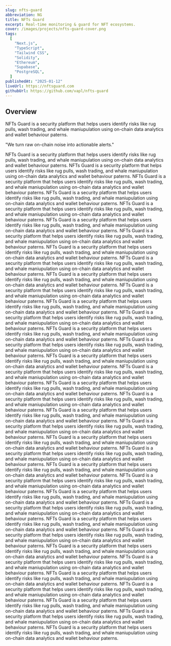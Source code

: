 ```yaml
---
slug: nfts-guard
abbreviation: NG
title: NFTs Guard
excerpt: Real-time monitoring & guard for NFT ecosystems.
cover: /images/projects/nfts-guard-cover.png
tags:
  [
    "Next.js",
    "TypeScript",
    "Tailwind CSS",
    "Solidity",
    "Ethereum",
    "Supabase",
    "PostgreSQL",
  ]
publishedAt: "2025-01-12"
liveUrl: https://nftsguard.com
githubUrl: https://github.com/vapl/nfts-guard
---
```



## Overview

NFTs Guard is a security platform that helps users identify risks like rug pulls, wash trading, and whale maniupulation using on-chain data analytics and wallet behaviour paterns.

<PullQuote>"We turn raw on-chain noise into actionable alerts."</PullQuote>

NFTs Guard is a security platform that helps users identify risks like rug pulls, wash trading, and whale maniupulation using on-chain data analytics and wallet behaviour paterns.
NFTs Guard is a security platform that helps users identify risks like rug pulls, wash trading, and whale maniupulation using on-chain data analytics and wallet behaviour paterns.
NFTs Guard is a security platform that helps users identify risks like rug pulls, wash trading, and whale maniupulation using on-chain data analytics and wallet behaviour paterns.
NFTs Guard is a security platform that helps users identify risks like rug pulls, wash trading, and whale maniupulation using on-chain data analytics and wallet behaviour paterns.
NFTs Guard is a security platform that helps users identify risks like rug pulls, wash trading, and whale maniupulation using on-chain data analytics and wallet behaviour paterns.
NFTs Guard is a security platform that helps users identify risks like rug pulls, wash trading, and whale maniupulation using on-chain data analytics and wallet behaviour paterns.
NFTs Guard is a security platform that helps users identify risks like rug pulls, wash trading, and whale maniupulation using on-chain data analytics and wallet behaviour paterns.
NFTs Guard is a security platform that helps users identify risks like rug pulls, wash trading, and whale maniupulation using on-chain data analytics and wallet behaviour paterns.
NFTs Guard is a security platform that helps users identify risks like rug pulls, wash trading, and whale maniupulation using on-chain data analytics and wallet behaviour paterns.
NFTs Guard is a security platform that helps users identify risks like rug pulls, wash trading, and whale maniupulation using on-chain data analytics and wallet behaviour paterns.
NFTs Guard is a security platform that helps users identify risks like rug pulls, wash trading, and whale maniupulation using on-chain data analytics and wallet behaviour paterns.
NFTs Guard is a security platform that helps users identify risks like rug pulls, wash trading, and whale maniupulation using on-chain data analytics and wallet behaviour paterns.
NFTs Guard is a security platform that helps users identify risks like rug pulls, wash trading, and whale maniupulation using on-chain data analytics and wallet behaviour paterns.
NFTs Guard is a security platform that helps users identify risks like rug pulls, wash trading, and whale maniupulation using on-chain data analytics and wallet behaviour paterns.
NFTs Guard is a security platform that helps users identify risks like rug pulls, wash trading, and whale maniupulation using on-chain data analytics and wallet behaviour paterns.
NFTs Guard is a security platform that helps users identify risks like rug pulls, wash trading, and whale maniupulation using on-chain data analytics and wallet behaviour paterns.
NFTs Guard is a security platform that helps users identify risks like rug pulls, wash trading, and whale maniupulation using on-chain data analytics and wallet behaviour paterns.
NFTs Guard is a security platform that helps users identify risks like rug pulls, wash trading, and whale maniupulation using on-chain data analytics and wallet behaviour paterns.
NFTs Guard is a security platform that helps users identify risks like rug pulls, wash trading, and whale maniupulation using on-chain data analytics and wallet behaviour paterns.
NFTs Guard is a security platform that helps users identify risks like rug pulls, wash trading, and whale maniupulation using on-chain data analytics and wallet behaviour paterns.
NFTs Guard is a security platform that helps users identify risks like rug pulls, wash trading, and whale maniupulation using on-chain data analytics and wallet behaviour paterns.
NFTs Guard is a security platform that helps users identify risks like rug pulls, wash trading, and whale maniupulation using on-chain data analytics and wallet behaviour paterns.
NFTs Guard is a security platform that helps users identify risks like rug pulls, wash trading, and whale maniupulation using on-chain data analytics and wallet behaviour paterns.
NFTs Guard is a security platform that helps users identify risks like rug pulls, wash trading, and whale maniupulation using on-chain data analytics and wallet behaviour paterns.
NFTs Guard is a security platform that helps users identify risks like rug pulls, wash trading, and whale maniupulation using on-chain data analytics and wallet behaviour paterns.
NFTs Guard is a security platform that helps users identify risks like rug pulls, wash trading, and whale maniupulation using on-chain data analytics and wallet behaviour paterns.
NFTs Guard is a security platform that helps users identify risks like rug pulls, wash trading, and whale maniupulation using on-chain data analytics and wallet behaviour paterns.
NFTs Guard is a security platform that helps users identify risks like rug pulls, wash trading, and whale maniupulation using on-chain data analytics and wallet behaviour paterns.
NFTs Guard is a security platform that helps users identify risks like rug pulls, wash trading, and whale maniupulation using on-chain data analytics and wallet behaviour paterns.
NFTs Guard is a security platform that helps users identify risks like rug pulls, wash trading, and whale maniupulation using on-chain data analytics and wallet behaviour paterns.
NFTs Guard is a security platform that helps users identify risks like rug pulls, wash trading, and whale maniupulation using on-chain data analytics and wallet behaviour paterns.
NFTs Guard is a security platform that helps users identify risks like rug pulls, wash trading, and whale maniupulation using on-chain data analytics and wallet behaviour paterns.
NFTs Guard is a security platform that helps users identify risks like rug pulls, wash trading, and whale maniupulation using on-chain data analytics and wallet behaviour paterns.
NFTs Guard is a security platform that helps users identify risks like rug pulls, wash trading, and whale maniupulation using on-chain data analytics and wallet behaviour paterns.
NFTs Guard is a security platform that helps users identify risks like rug pulls, wash trading, and whale maniupulation using on-chain data analytics and wallet behaviour paterns.
NFTs Guard is a security platform that helps users identify risks like rug pulls, wash trading, and whale maniupulation using on-chain data analytics and wallet behaviour paterns.

